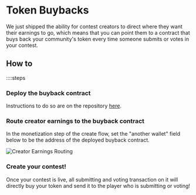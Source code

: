 # Token Buybacks

We just shipped the ability for contest creators to direct where they want their earnings to go, which means that you can point them to a contract that buys back your community's token every time someone submits or votes in your contest.

## How to

::::steps

### Deploy the buyback contract

Instructions to do so are on the repository [here](https://github.com/jk-labs-inc/auto-buy-contract).

### Route creator earnings to the buyback contract

In the monetization step of the create flow, set the "another wallet" field below to be the address of the deployed buyback contract.

![Creator Earnings Routing](/creator-earnings-routing.png)

### Create your contest!

Once your contest is live, all submitting and voting transaction on it will directly buy your token and send it to the player who is submitting or voting!